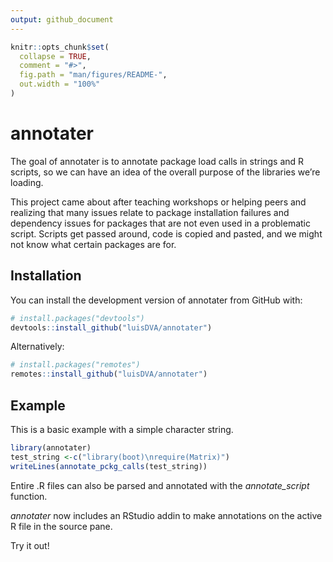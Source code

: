 ```yaml
---
output: github_document
---
```


<!-- README.md is generated from README.Rmd. Please edit that file -->

```r
knitr::opts_chunk$set(
  collapse = TRUE,
  comment = "#>",
  fig.path = "man/figures/README-",
  out.width = "100%"
)
```
# annotater

The goal of annotater is to annotate package load calls in strings and R scripts, so we can have an idea of the overall purpose of the libraries we're loading.

This project came about after teaching workshops or helping peers and realizing that many issues relate to package installation failures and dependency issues for packages that are not even used in a problematic script. Scripts get passed around, code is copied and pasted, and we might not know what certain packages are for.


## Installation

You can install the development version of annotater from GitHub with:

``` r
# install.packages("devtools")
devtools::install_github("luisDVA/annotater")
```
Alternatively:

``` r
# install.packages("remotes")
remotes::install_github("luisDVA/annotater")
```

## Example

This is a basic example with a simple character string.

```r
library(annotater)
test_string <-c("library(boot)\nrequire(Matrix)")
writeLines(annotate_pckg_calls(test_string))
```

 Entire .R files can also be parsed and annotated with the _annotate_script_ function.
 
 
_annotater_ now includes an RStudio addin to make  annotations on the active R file in the source pane.

Try it out!
